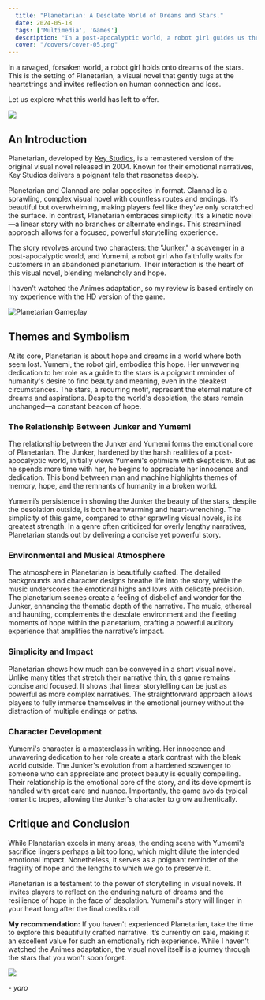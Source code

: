 ```yaml
---
  title: "Planetarian: A Desolate World of Dreams and Stars."
  date: 2024-05-18
  tags: ['Multimedia', 'Games']
  description: "In a post-apocalyptic world, a robot girl guides us through dreams of the stars. Today, let's dive into Planetarian."
  cover: "/covers/cover-05.png"
---
```




<YouTube id="04LZQ3DQer8" />

In a ravaged, forsaken world, a robot girl holds onto dreams of the stars. This is the setting of Planetarian, a visual novel that gently tugs at the heartstrings and invites reflection on human connection and loss.

Let us explore what this world has left to offer.

![](hero.png)

## An Introduction

Planetarian, developed by [Key Studios](https://en.wikipedia.org/wiki/Key_(company)), is a remastered version of the original visual novel released in 2004. Known for their emotional narratives, Key Studios delivers a poignant tale that resonates deeply.

Planetarian and Clannad are polar opposites in format. Clannad is a sprawling, complex visual novel with countless routes and endings. It’s beautiful but overwhelming, making players feel like they’ve only scratched the surface. In contrast, Planetarian embraces simplicity. It’s a kinetic novel—a linear story with no branches or alternate endings. This streamlined approach allows for a focused, powerful storytelling experience.

The story revolves around two characters: the "Junker," a scavenger in a post-apocalyptic world, and Yumemi, a robot girl who faithfully waits for customers in an abandoned planetarium. Their interaction is the heart of this visual novel, blending melancholy and hope.

I haven't watched the Animes adaptation, so my review is based entirely on my experience with the HD version of the game.

![Planetarian Gameplay](https://media.moddb.com/images/games/1/59/58349/planet_p.jpg)

## Themes and Symbolism

At its core, Planetarian is about hope and dreams in a world where both seem lost. Yumemi, the robot girl, embodies this hope. Her unwavering dedication to her role as a guide to the stars is a poignant reminder of humanity's desire to find beauty and meaning, even in the bleakest circumstances. The stars, a recurring motif, represent the eternal nature of dreams and aspirations. Despite the world's desolation, the stars remain unchanged—a constant beacon of hope.

### The Relationship Between Junker and Yumemi

The relationship between the Junker and Yumemi forms the emotional core of Planetarian. The Junker, hardened by the harsh realities of a post-apocalyptic world, initially views Yumemi's optimism with skepticism. But as he spends more time with her, he begins to appreciate her innocence and dedication. This bond between man and machine highlights themes of memory, hope, and the remnants of humanity in a broken world.

Yumemi’s persistence in showing the Junker the beauty of the stars, despite the desolation outside, is both heartwarming and heart-wrenching. The simplicity of this game, compared to other sprawling visual novels, is its greatest strength. In a genre often criticized for overly lengthy narratives, Planetarian stands out by delivering a concise yet powerful story.

### Environmental and Musical Atmosphere

The atmosphere in Planetarian is beautifully crafted. The detailed backgrounds and character designs breathe life into the story, while the music underscores the emotional highs and lows with delicate precision. The planetarium scenes create a feeling of disbelief and wonder for the Junker, enhancing the thematic depth of the narrative. The music, ethereal and haunting, complements the desolate environment and the fleeting moments of hope within the planetarium, crafting a powerful auditory experience that amplifies the narrative’s impact.

### Simplicity and Impact

Planetarian shows how much can be conveyed in a short visual novel. Unlike many titles that stretch their narrative thin, this game remains concise and focused. It shows that linear storytelling can be just as powerful as more complex narratives. The straightforward approach allows players to fully immerse themselves in the emotional journey without the distraction of multiple endings or paths.

### Character Development

Yumemi's character is a masterclass in writing. Her innocence and unwavering dedication to her role create a stark contrast with the bleak world outside. The Junker's evolution from a hardened scavenger to someone who can appreciate and protect beauty is equally compelling. Their relationship is the emotional core of the story, and its development is handled with great care and nuance. Importantly, the game avoids typical romantic tropes, allowing the Junker's character to grow authentically.

## Critique and Conclusion

While Planetarian excels in many areas, the ending scene with Yumemi's sacrifice lingers perhaps a bit too long, which might dilute the intended emotional impact. Nonetheless, it serves as a poignant reminder of the fragility of hope and the lengths to which we go to preserve it.

Planetarian is a testament to the power of storytelling in visual novels. It invites players to reflect on the enduring nature of dreams and the resilience of hope in the face of desolation. Yumemi's story will linger in your heart long after the final credits roll.

**My recommendation:** If you haven't experienced Planetarian, take the time to explore this beautifully crafted narrative. It’s currently on sale, making it an excellent value for such an emotionally rich experience. While I haven’t watched the Animes adaptation, the visual novel itself is a journey through the stars that you won't soon forget.

![](https://64.media.tumblr.com/31237b88d9a151772e535ad46201aea7/tumblr_oabbljyWUx1t04leyo1_500.gif)

*- yaro*
